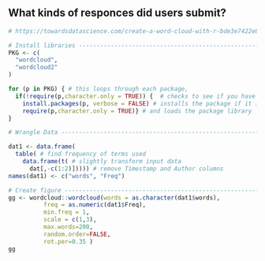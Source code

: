 
## What kinds of responces did users submit?

```r
# https://towardsdatascience.com/create-a-word-cloud-with-r-bde3e7422e8a

# Install libraries ------------------------------------------------------------
PKG <- c(
  "wordcloud", 
  "wordcloud2"
)

for (p in PKG) { # this loops through each package, 
  if(!require(p,character.only = TRUE)) {  # checks to see if you have the package installed
    install.packages(p, verbose = FALSE) # installs the package if it is not installed
    require(p,character.only = TRUE)} # and loads the package library
}

# Wrangle Data -----------------------------------------------------------------

dat1 <- data.frame(
  table( # find frequency of terms used
    data.frame(t( # slightly transform input data
      dat[,-c(1:2)])))) # remove Timestamp and Author columns
names(dat1) <- c("words", "Freq")

# Create figure -----------------------------------------------------------------
gg <- wordcloud::wordcloud(words = as.character(dat1$words), 
          freq = as.numeric(dat1$Freq), 
          min.freq = 1,
          scale = c(1,3),
          max.words=200,
          random.order=FALSE, 
          rot.per=0.35 )
gg
```
